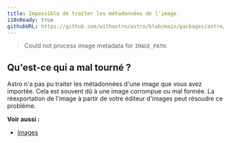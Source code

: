 ```yaml
---
title: Impossible de traiter les métadonnées de l'image.
i18nReady: true
githubURL: https://github.com/withastro/astro/blob/main/packages/astro/src/core/errors/errors-data.ts
---
```


> Could not process image metadata for `IMAGE_PATH`.

## Qu'est-ce qui a mal tourné ?
Astro n'a pas pu traiter les métadonnées d'une image que vous avez importée. Cela est souvent dû à une image corrompue ou mal formée. La réexportation de l'image à partir de votre éditeur d'images peut résoudre ce problème.

**Voir aussi :**
-  [Images](/fr/guides/images/)


